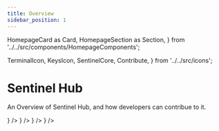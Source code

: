 ```yaml
---
title: Overview
sidebar_position: 1
---
```

  HomepageCard as Card,
  HomepageSection as Section,
} from '../../src/components/HomepageComponents';

  TerminalIcon,
  KeysIcon,
  SentinelCore,
  Contribute,
} from '../../src/icons';

# Sentinel Hub

An Overview of Sentinel Hub, and how developers can contribue to it.

<Section title="Developers" id="web-sdks" hasSubSections >
  <Section>
    <Card
      title="Build the Source Code"
      description="Getting started with building and testing Sentinel core"
      to="/sentinel-core/build"
      icon={<SentinelCore />}
    />
    <Card
      title="Commands"
      description="overview of the main commands of Sentinel Hub"
      to="/sentinel-core/commands"
      icon={<TerminalIcon />}
    />
    <Card
      title="Key Management"
      description="Managing keys via CLI and advanced operations such as multisig wallets"
      to="/sentinel-core/category/key-management"
      icon={<KeysIcon />}
    />
    <Card
      title="Contributing"
      description=" Guidelines to contributing to Sentinel core development."
      to="/sentinel-core/contributing"
      icon={<Contribute />}
    />
  </Section>
</Section>